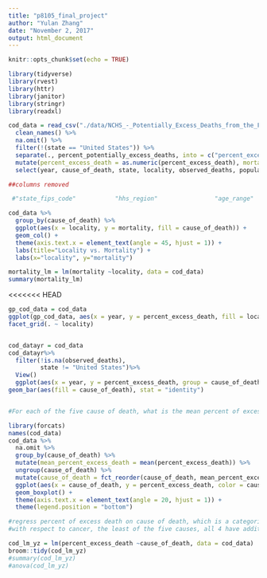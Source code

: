 ```yaml
---
title: "p8105_final_project"
author: "Yulan Zhang"
date: "November 2, 2017"
output: html_document
---
```


```r
knitr::opts_chunk$set(echo = TRUE)
```

```r
library(tidyverse)
library(rvest)
library(httr)
library(janitor)
library(stringr)
library(readxl)
```


```r
cod_data = read_csv("./data/NCHS_-_Potentially_Excess_Deaths_from_the_Five_Leading_Causes_of_Death.csv") %>%
  clean_names() %>%
  na.omit() %>%
  filter(!(state == "United States")) %>%
  separate(., percent_potentially_excess_deaths, into = c("percent_excess_death"), sep = "%") %>%
  mutate(percent_excess_death = as.numeric(percent_excess_death), mortality = observed_deaths/population * 10000, mortality = as.numeric(mortality)) %>%
  select(year, cause_of_death, state, locality, observed_deaths, population, expected_deaths, potentially_excess_deaths, percent_excess_death, mortality)

##columns removed

 #"state_fips_code"           "hhs_region"                "age_range"    "benchmark"   "potentially_excess_deaths" "percent_excess_death"      "mortality"   
```

                  
  

```r
cod_data %>%
  group_by(cause_of_death) %>% 
  ggplot(aes(x = locality, y = mortality, fill = cause_of_death)) +
  geom_col() +
  theme(axis.text.x = element_text(angle = 45, hjust = 1)) +
  labs(title="Locality vs. Mortality") +
  labs(x="locality", y="mortality") 
```

```r
mortality_lm = lm(mortality ~locality, data = cod_data)
summary(mortality_lm)
```
<<<<<<< HEAD
```r
gp_cod_data = cod_data
ggplot(gp_cod_data, aes(x = year, y = percent_excess_death, fill = locality)) + geom_bar(stat = "identity")+
facet_grid(. ~ locality) 



```



```r
cod_datayr = cod_data
cod_datayr%>%
  filter(!is.na(observed_deaths),
         state != "United States")%>%
  View()
  ggplot(aes(x = year, y = percent_excess_death, group = cause_of_death))+
geom_bar(aes(fill = cause_of_death), stat = "identity")
```

```r

```


```r
#For each of the five cause of death, what is the mean percent of excess death?

library(forcats)
names(cod_data)
cod_data %>%
  na.omit %>%
  group_by(cause_of_death) %>%
  mutate(mean_percent_excess_death = mean(percent_excess_death)) %>% 
  ungroup(cause_of_death) %>%
  mutate(cause_of_death = fct_reorder(cause_of_death, mean_percent_excess_death)) %>%
  ggplot(aes(x = cause_of_death, y = percent_excess_death, color = cause_of_death)) +
  geom_boxplot() +
  theme(axis.text.x = element_text(angle = 20, hjust = 1)) +
  theme(legend.position = "bottom")
```

```r
#regress percent of excess death on cause of death, which is a categorical variable.
#with respect to cancer, the least of the five causes, all 4 have additional percent of death as evaluated by the estimates. The results give statisically significant estimates 

cod_lm_yz = lm(percent_excess_death ~cause_of_death, data = cod_data)
broom::tidy(cod_lm_yz)
#summary(cod_lm_yz)
#anova(cod_lm_yz)
```

